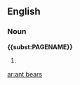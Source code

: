 ==English==
===Noun===
'''{{<includeonly>subst:</includeonly>PAGENAME}}'''

# {{plural of|[[ant bear]]}}

[[ar:ant bears]]